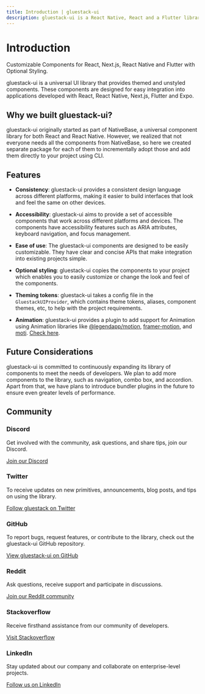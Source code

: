 ```yaml
---
title: Introduction | gluestack-ui
description: gluestack-ui is a React Native, React and a Flutter library that provides universal, styled, and accessible components.
---
```



<Meta title="Overview/Introduction" />

# Introduction

Customizable Components for React, Next.js, React Native and Flutter with Optional Styling.

gluestack-ui is a universal UI library that provides themed and unstyled components. These components are designed for easy integration into applications developed with React, React Native, Next.js, Flutter and Expo.

## Why we built gluestack-ui?

gluestack-ui originally started as part of NativeBase, a universal component library for both React and React Native. However, we realized that not everyone needs all the components from NativeBase, so here we created separate package for each of them to incrementally adopt those and add them directly to your project using CLI.

## Features

- **Consistency**: gluestack-ui provides a consistent design language across different platforms, making it easier to build interfaces that look and feel the same on other devices.

- **Accessibility**: gluestack-ui aims to provide a set of accessible components that work across different platforms and devices. The components have accessibility features such as ARIA attributes, keyboard navigation, and focus management.

- **Ease of use**: The gluestack-ui components are designed to be easily customizable. They have clear and concise APIs that make integration into existing projects simple.

- **Optional styling**: gluestack-ui copies the components to your project which enables you to easily customize or change the look and feel of the components.

- **Theming tokens**: gluestack-ui takes a config file in the `GluestackUIProvider`, which contains theme tokens, aliases, component themes, etc, to help with the project requirements.

- **Animation**: gluestack-ui provides a plugin to add support for Animation using Animation libraries like [@legendapp/motion](https://legendapp.com/open-source/motion/), [framer-motion](https://www.framer.com/motion/), and [moti](https://moti.fyi/). [Check here](https://gluestack.io/style/docs).

## Future Considerations

gluestack-ui is committed to continuously expanding its library of components to meet the needs of developers. We plan to add more components to the library, such as navigation, combo box, and accordion. Apart from that, we have plans to introduce bundler plugins in the future to ensure even greater levels of performance.

## Community

### Discord

Get involved with the community, ask questions, and share tips, join our Discord.

[Join our Discord](https://discord.gg/95qQ84nf6f)

### Twitter

To receive updates on new primitives, announcements, blog posts, and tips on using the library.

[Follow gluestack on Twitter](https://twitter.com/gluestack)

### GitHub

To report bugs, request features, or contribute to the library, check out the gluestack-ui GitHub repository.

[View gluestack-ui on GitHub](https://github.com/gluestack/gluestack-ui)

### Reddit

Ask questions, receive support and participate in discussions.

[Join our Reddit community](https://github.com/gluestack/gluestack-ui)

### Stackoverflow

Receive firsthand assistance from our community of developers.

[Visit Stackoverflow](https://stackoverflow.com/questions/tagged/gluestack)

### LinkedIn

Stay updated about our company and collaborate on enterprise-level projects.

[Follow us on LinkedIn](https://www.linkedin.com/company/gluestackio/)
